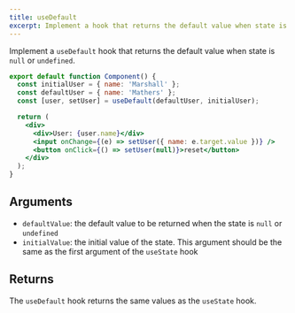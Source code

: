 ```yaml
---
title: useDefault
excerpt: Implement a hook that returns the default value when state is null or undefined
---
```


Implement a `useDefault` hook that returns the default value when state is `null` or `undefined`.

```jsx
export default function Component() {
  const initialUser = { name: 'Marshall' };
  const defaultUser = { name: 'Mathers' };
  const [user, setUser] = useDefault(defaultUser, initialUser);

  return (
    <div>
      <div>User: {user.name}</div>
      <input onChange={(e) => setUser({ name: e.target.value })} />
      <button onClick={() => setUser(null)}>reset</button>
    </div>
  );
}
```

## Arguments

- `defaultValue`: the default value to be returned when the state is `null` or `undefined`
- `initialValue`: the initial value of the state. This argument should be the same as the first argument of the `useState` hook

## Returns

The `useDefault` hook returns the same values as the `useState` hook.
